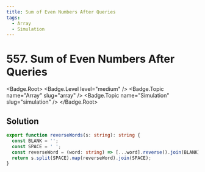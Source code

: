 ```yaml
---
title: Sum of Even Numbers After Queries
tags:
  - Array
  - Simulation
---
```


# 557. Sum of Even Numbers After Queries

<Badge.Root>
  <Badge.Level level="medium" />
  <Badge.Topic name="Array" slug="array" />
  <Badge.Topic name="Simulation" slug="simulation" />
</Badge.Root>

## Solution

```typescript filename="solution.ts" copy
export function reverseWords(s: string): string {
  const BLANK = '';
  const SPACE = ' ';
  const reverseWord = (word: string) => [...word].reverse().join(BLANK);
  return s.split(SPACE).map(reverseWord).join(SPACE);
}
```

<ProblemLink
  codingSite="leetcode"
  href="https://leetcode.com/problems/sum-of-even-numbers-after-queries/"
  title="Sum of Even Numbers After Queries"
/>
